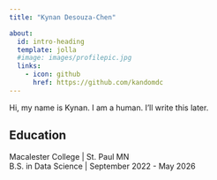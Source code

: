 ```yaml
---
title: "Kynan Desouza-Chen"

about:
  id: intro-heading
  template: jolla
  #image: images/profilepic.jpg
  links: 
    - icon: github
      href: https://github.com/kandomdc
---
```


::: {#intro-heading}
Hi, my name is Kynan. I am a human. I'll write this later.

## Education

Macalester College \| St. Paul MN <br> B.S. in Data Science \| September 2022 - May 2026
:::
